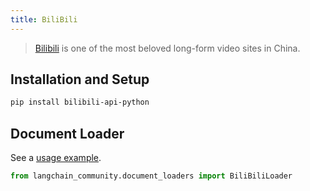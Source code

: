 ```yaml
---
title: BiliBili
---
```


>[Bilibili](https://www.bilibili.tv/) is one of the most beloved long-form video sites in China.

## Installation and Setup

```bash
pip install bilibili-api-python
```

## Document Loader

See a [usage example](/oss/javascript/integrations/document_loaders/bilibili).

```python
from langchain_community.document_loaders import BiliBiliLoader
```
